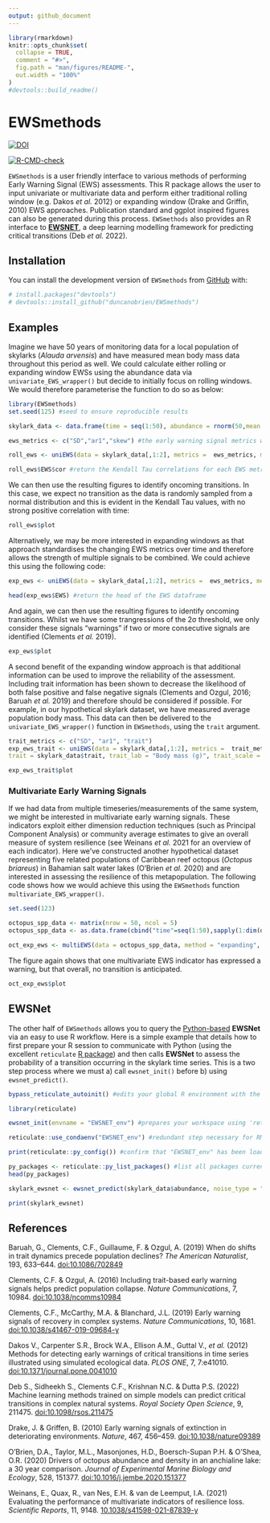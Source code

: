 ```yaml
---
output: github_document
---
```


<!-- README.md is generated from README.Rmd. Please edit that file -->

```r
library(rmarkdown)
knitr::opts_chunk$set(
  collapse = TRUE,
  comment = "#>",
  fig.path = "man/figures/README-",
  out.width = "100%"
)
#devtools::build_readme()
```

# EWSmethods

<!-- badges: start -->
[![DOI](https://zenodo.org/badge/462774077.svg)](https://zenodo.org/badge/latestdoi/462774077)

[![R-CMD-check](https://github.com/duncanobrien/EWSmethods/workflows/R-CMD-check/badge.svg)](https://github.com/duncanobrien/EWSmethods/actions)
<!-- badges: end -->

`EWSmethods` is a user friendly interface to various methods of performing Early Warning Signal (EWS) assessments. This R package allows the user to input univariate or multivariate data and perform either traditional rolling window (e.g. Dakos *et al.* 2012) or expanding window (Drake and Griffin, 2010) EWS approaches. Publication standard and ggplot inspired figures can also be generated during this process. `EWSmethods` also provides an R interface to [__EWSNET__](https://ewsnet.github.io), a deep learning modelling framework for predicting critical transitions (Deb *et al.* 2022).

## Installation

You can install the development version of `EWSmethods` from [GitHub](https://github.com/duncanobrien/EWSmethods) with:

``` r
# install.packages("devtools")
# devtools::install_github("duncanobrien/EWSmethods")
```

## Examples

Imagine we have 50 years of monitoring data for a local population of skylarks (*Alauda arvensis*) and have measured mean body mass data throughout this period as well. We could calculate either rolling or expanding window EWSs using the abundance data via `univariate_EWS_wrapper()` but decide to initially focus on rolling windows. We would therefore parameterise the function to do so as below:

```r
library(EWSmethods)
set.seed(125) #seed to ensure reproducible results

skylark_data <- data.frame(time = seq(1:50), abundance = rnorm(50,mean = 100,sd=20), trait = rnorm(50,mean=40,sd=5)) #dummy skylark dataset

ews_metrics <- c("SD","ar1","skew") #the early warning signal metrics we wish to compute

roll_ews <- uniEWS(data = skylark_data[,1:2], metrics =  ews_metrics, method = "rolling", winsize = 50, ggplotIt =TRUE,  y_lab = "Skylark abundance") #lets use a rolling window approach

roll_ews$EWS$cor #return the Kendall Tau correlations for each EWS metric
```

We can then use the resulting figures to identify oncoming transitions. In this case, we  expect no transition as the data is randomly sampled from a normal distribution and this is evident in the Kendall Tau values, with no strong positive correlation with time: 

```r
roll_ews$plot
```
  
Alternatively, we may be more interested in expanding windows as that approach standardises the changing EWS metrics over time and therefore allows the strength of multiple signals to be combined. We could achieve this using the following code:

```r
exp_ews <- uniEWS(data = skylark_data[,1:2], metrics =  ews_metrics, method = "expanding", burn_in = 10, threshold = 2,  tail.direction = "one.tailed", ggplotIt =TRUE, y_lab = "Skylark abundance") #lets use a rolling window approach

head(exp_ews$EWS) #return the head of the EWS dataframe
```

And again, we can then use the resulting figures to identify oncoming transitions. Whilst we have some trangressions of the 2σ threshold, we only consider these signals "warnings" if two or more consecutive signals are identified (Clements *et al.* 2019).

```r
exp_ews$plot
```

A second benefit of the expanding window approach is that additional information can be used to improve the reliability of the assessment. Including trait information has been shown to decrease the likelihood of both false positive and false negative signals (Clements and Ozgul, 2016; Baruah *et al.* 2019) and therefore should be considered if possible. For example, in our hypothetical skylark dataset, we have measured average population body mass. This data can then be delivered to the `univariate_EWS_wrapper()` function in `EWSmethods`, using the `trait` argument.

```r

trait_metrics <- c("SD", "ar1", "trait")
exp_ews_trait <- uniEWS(data = skylark_data[,1:2], metrics =  trait_metrics, method = "expanding", burn_in = 10, threshold = 2, tail.direction = "one.tailed", ggplotIt =TRUE, y_lab = "Skylark abundance",
trait = skylark_data$trait, trait_lab = "Body mass (g)", trait_scale = 5)

```
```r
exp_ews_trait$plot
```

### Multivariate Early Warning Signals

If we had data from multiple timeseries/measurements of the same system, we might be interested in multivariate early warning signals. These indicators exploit either dimension reduction techniques (such as Principal Component Analysis) or community average estimates to give an overall measure of system resilience (see Weinans *et al.* 2021 for an overview of each indicator). Here we've constructed another hypothetical dataset representing five related populations of Caribbean reef octopus (*Octopus briareus*) in Bahamian salt water lakes (O'Brien *et al.* 2020) and are interested in assessing the resilience of this metapopulation. The following code shows how we would achieve this using the `EWSmethods` function `multivariate_EWS_wrapper()`. 

```r
set.seed(123)

octopus_spp_data <- matrix(nrow = 50, ncol = 5)
octopus_spp_data <- as.data.frame(cbind("time"=seq(1:50),sapply(1:dim(octopus_spp_data)[2], function(x){octopus_spp_data[,x] <- rnorm(50,mean=500,sd=200)}))) #create our hypothetical, uncollapsing ecosystem

oct_exp_ews <- multiEWS(data = octopus_spp_data, method = "expanding", threshold = 2, tail.direction = "one.tailed", ggplotIt = TRUE) #lets use an expanding window approach
```

The figure again shows that one multivariate EWS indicator has expressed a warning, but that overall, no transition is anticipated.
```r
oct_exp_ews$plot
```

## EWSNet

The other half of `EWSmethods` allows you to query the [Python-based](https://www.python.org) __EWSNet__ via an easy to use R workflow. Here is a simple example that details how to first prepare your R session to communicate with Python (using the excellent `reticulate` [R package](https://rstudio.github.io/reticulate/)) and then calls __EWSNet__ to assess the probability of a transition occurring in the skylark time series. This is a two step process where we must a) call `ewsnet_init()` before b) using `ewsnet_predict()`.

```r
bypass_reticulate_autoinit() #edits your global R environment with the line: RETICULATE_AUTOCONFIGURE = "FALSE". This ensures 'reticulate' does not load a python environment until 'ewsnet_init()' has been called

library(reticulate)

ewsnet_init(envname = "EWSNET_env") #prepares your workspace using 'reticulate' and asks to install Anaconda (if no appropriate Python found) and/or a Python environment before activating that environment with the necessary Python packages

reticulate::use_condaenv("EWSNET_env") #redundant step necessary for RMarkdown

print(reticulate::py_config()) #confirm that "EWSNET_env" has been loaded

py_packages <- reticulate::py_list_packages() #list all packages currently loaded in to "EWSNET_env"
head(py_packages)

skylark_ewsnet <- ewsnet_predict(skylark_data$abundance, noise_type = "W", ensemble = 25, envname = "EWSNET_env") #perform EWSNet assessment using white noise and all 25 models. The envname should match ewsnet_init()

print(skylark_ewsnet)

```

## References 

Baruah, G., Clements, C.F., Guillaume, F. & Ozgul, A. (2019) When do shifts in trait dynamics precede population declines? *The American Naturalist*, 193, 633–644. [doi:10.1086/702849](https://www.journals.uchicago.edu/doi/10.1086/702849)  

Clements, C.F. & Ozgul, A. (2016) Including trait-based early warning signals helps predict population collapse. *Nature Communications*, 7, 10984. [doi:10.1038/ncomms10984](https://www.nature.com/articles/ncomms10984)  

Clements, C.F., McCarthy, M.A. & Blanchard, J.L. (2019) Early warning signals of recovery in complex systems. *Nature Communications*, 10, 1681. [doi:10.1038/s41467-019-09684-y](https://www.nature.com/articles/s41467-019-09684-y)  

Dakos V., Carpenter S.R., Brock W.A., Ellison A.M., Guttal V., *et al.* (2012) Methods for detecting early warnings of critical transitions in time series illustrated using simulated ecological data. *PLOS ONE*, 7, 7:e41010. [doi:10.1371/journal.pone.0041010](https://journals.plos.org/plosone/article?id=10.1371/journal.pone.0041010)

Deb S., Sidheekh S., Clements C.F., Krishnan N.C. & Dutta P.S. (2022) Machine learning methods trained on simple models can predict critical transitions in complex natural systems. *Royal Society Open Science*, 9, 211475. [doi:10.1098/rsos.211475](https://royalsocietypublishing.org/doi/10.1098/rsos.211475)

Drake, J. & Griffen, B. (2010) Early warning signals of extinction in deteriorating environments. *Nature*, 467, 456–459. [doi:10.1038/nature09389](https://www.nature.com/articles/nature09389)

O’Brien, D.A., Taylor, M.L., Masonjones, H.D., Boersch-Supan P.H. & O’Shea, O.R. (2020) Drivers of octopus abundance and density in an anchialine lake: a 30 year comparison. *Journal of Experimental Marine Biology and Ecology*, 528, 151377. [doi:10.1016/j.jembe.2020.151377](https://www.sciencedirect.com/science/article/pii/S0022098120300356)

Weinans, E., Quax, R., van Nes, E.H. & van de Leemput, I.A. (2021) Evaluating the performance of multivariate indicators of resilience loss. *Scientific Reports*, 11, 9148. [10.1038/s41598-021-87839-y](https://www.nature.com/articles/s41598-021-87839-y)
